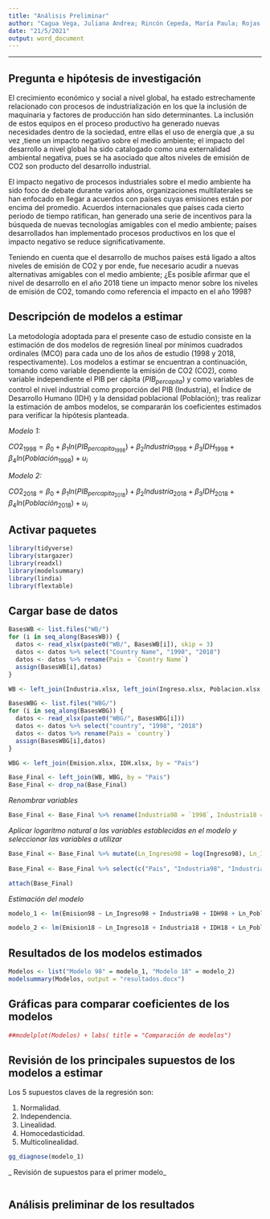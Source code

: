 ```yaml
---
title: "Análisis Preliminar"
author: "Cagua Vega, Juliana Andrea; Rincón Cepeda, María Paula; Rojas Goméz, Santiago"
date: "21/5/2021"
output: word_document
---
```

---

## Pregunta e hipótesis de investigación

El crecimiento económico y social a nivel global, ha estado estrechamente relacionado con procesos de industrialización en los que la inclusión de maquinaria y factores de producción han sido determinantes. La inclusión de estos equipos en el proceso productivo ha generado nuevas necesidades dentro de la sociedad, entre ellas el uso de energía que ,a su vez ,tiene un impacto negativo sobre el medio ambiente; el impacto del desarrollo a nivel global ha sido catalogado como una externalidad ambiental negativa, pues se ha asociado que altos niveles de emisión de CO2 son producto del desarrollo industrial.

El impacto negativo de procesos industriales sobre el medio ambiente ha sido foco de debate durante varios años, organizaciones multilaterales se han enfocado en llegar a acuerdos con países cuyas emisiones están por encima del promedio. Acuerdos internacionales que países cada cierto periodo de tiempo ratifican, han generado una serie de incentivos para la búsqueda de nuevas tecnologías amigables con el medio ambiente; países desarrollados han implementado procesos productivos en los que el impacto negativo se reduce significativamente.

Teniendo en cuenta que el desarrollo de muchos países está ligado a altos niveles de emisión de CO2 y por ende, fue necesario acudir a nuevas alternativas amigables con el medio ambiente; ¿Es posible afirmar que el nivel de desarrollo en el año 2018 tiene un impacto menor sobre los niveles de emisión de CO2, tomando como referencia el impacto en el año 1998?

## Descripción de modelos a estimar

La metodología adoptada para el presente caso de estudio consiste en la estimación de dos modelos de regresión lineal por mínimos cuadrados ordinales (MCO) para cada uno de los años de estudio (1998 y 2018, respectivamente). Los modelos a estimar se encuentran a continuación, tomando como variable dependiente la emisión de CO2 (CO2), como variable independiente el PIB per cápita ($PIB_{percapita}$) y como variables de control el nivel industrial como proporción del PIB (Industria), el Índice de Desarrollo Humano (IDH) y la densidad poblacional (Población); tras realizar la estimación de ambos modelos, se compararán los coeficientes estimados para verificar la hipótesis planteada.

*Modelo 1:*

$CO2_{1998} = \beta_0 + \beta_1 ln(PIB_{percapita_{1998}}) + \beta_2 Industria_{1998} + \beta_3 IDH_{1998} + \beta_4 ln(Población_{1998}) + u_i$

*Modelo 2:*

$CO2_{2018} = \beta_0 + \beta_1 ln(PIB_{per capita_{2018}}) + \beta_2 Industria_{2018} + \beta_3 IDH_{2018} + \beta_4 ln(Población_{2018}) + u_i$

## Activar paquetes 

```r
library(tidyverse)
library(stargazer)
library(readxl)
library(modelsummary)
library(lindia)
library(flextable)
```

## Cargar base de datos 

```r
BasesWB <- list.files("WB/")
for (i in seq_along(BasesWB)) {
  datos <- read_xlsx(paste0("WB/", BasesWB[i]), skip = 3)
  datos <- datos %>% select("Country Name", "1998", "2018")
  datos <- datos %>% rename(Pais = `Country Name`)
  assign(BasesWB[i],datos)
}

WB <- left_join(Industria.xlsx, left_join(Ingreso.xlsx, Poblacion.xlsx, by = "Pais"), by = "Pais")

BasesWBG <- list.files("WBG/")
for (i in seq_along(BasesWBG)) {
  datos <- read_xlsx(paste0("WBG/", BasesWBG[i]))
  datos <- datos %>% select("country", "1998", "2018")
  datos <- datos %>% rename(Pais = `country`)
  assign(BasesWBG[i],datos)
}

WBG <- left_join(Emision.xlsx, IDH.xlsx, by = "Pais")

Base_Final <- left_join(WB, WBG, by = "Pais")
Base_Final <- drop_na(Base_Final)
```

_Renombrar variables_

```r
Base_Final <- Base_Final %>% rename(Industria98 = `1998`, Industria18 = `2018`, Ingreso98 = `1998.x.x`, Ingreso18 = `2018.x.x`, Poblacion98 = `1998.y.x`, Poblacion18 = `2018.y.x`, Emision98 = `1998.x.y`, Emision18 = `2018.x.y`, IDH98 = `1998.y.y`, IDH18 = `2018.y.y`)
```

_Aplicar logaritmo natural a las variables establecidas en el modelo y seleccionar las variables a utilizar_

```r
Base_Final <- Base_Final %>% mutate(Ln_Ingreso98 = log(Ingreso98), Ln_Ingreso18 = log(Ingreso18), Ln_Poblacion98 = log(Poblacion98), Ln_Poblacion18 = log(Poblacion18))
  
Base_Final <- Base_Final %>% select(c("Pais", "Industria98", "Industria18", "Emision98", "Emision18", "IDH98", "IDH18", "Ln_Ingreso98", "Ln_Ingreso18", "Ln_Poblacion98", "Ln_Poblacion18")) 

attach(Base_Final)
```

_Estimación del modelo_ 

```r
modelo_1 <- lm(Emision98 ~ Ln_Ingreso98 + Industria98 + IDH98 + Ln_Poblacion98)
```
```r
modelo_2 <- lm(Emision18 ~ Ln_Ingreso18 + Industria18 + IDH18 + Ln_Poblacion18)
```

## Resultados de los modelos estimados 

```r
Modelos <- list("Modelo 98" = modelo_1, "Modelo 18" = modelo_2)
modelsummary(Modelos, output = "resultados.docx")
```

## Gráficas para comparar coeficientes de los modelos

```r
##modelplot(Modelos) + labs( title = "Comparación de modelos")
```

## Revisión de los principales supuestos de los modelos a estimar

Los 5 supuestos claves de la regresión son:

1. Normalidad.
2. Independencia.
3. Linealidad. 
4. Homocedasticidad.
5. Multicolinealidad.

```r
gg_diagnose(modelo_1)
```

_ Revisión de supuestos para el primer modelo_ 

```r
```



## Análisis preliminar de los resultados 

